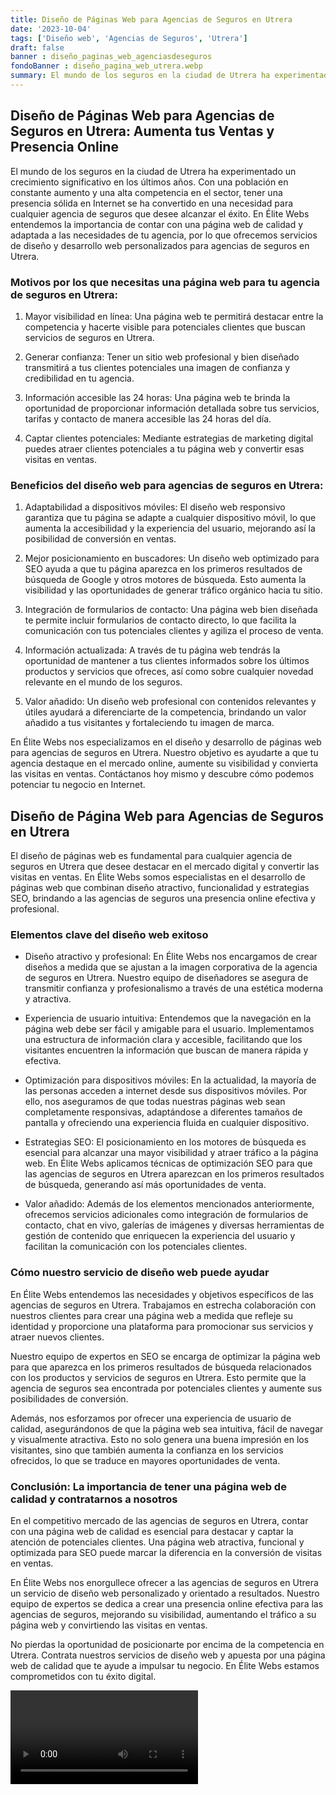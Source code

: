 ```yaml
---
title: Diseño de Páginas Web para Agencias de Seguros en Utrera
date: '2023-10-04'
tags: ['Diseño web', 'Agencias de Seguros', 'Utrera']
draft: false
banner : diseño_paginas_web_agenciasdeseguros
fondoBanner : diseño_pagina_web_utrera.webp
summary: El mundo de los seguros en la ciudad de Utrera ha experimentado un crecimiento significativo en los últimos años. Con una población en constante aumento y una alta competencia en el sector, tener una presencia sólida en Internet se ha convertido en una necesidad para cualquier agencia de seguros que desee alcanzar el éxito. En Élite Webs entendemos la importancia de contar con una página web de calidad y adaptada a las necesidades de tu agencia, por lo que ofrecemos servicios de diseño y desarrollo web personalizados para agencias de seguros en Utrera.
---
```


## Diseño de Páginas Web para Agencias de Seguros en Utrera: Aumenta tus Ventas y Presencia Online

El mundo de los seguros en la ciudad de Utrera ha experimentado un crecimiento significativo en los últimos años. Con una población en constante aumento y una alta competencia en el sector, tener una presencia sólida en Internet se ha convertido en una necesidad para cualquier agencia de seguros que desee alcanzar el éxito. En Élite Webs entendemos la importancia de contar con una página web de calidad y adaptada a las necesidades de tu agencia, por lo que ofrecemos servicios de diseño y desarrollo web personalizados para agencias de seguros en Utrera.

### Motivos por los que necesitas una página web para tu agencia de seguros en Utrera:

1. Mayor visibilidad en línea: Una página web te permitirá destacar entre la competencia y hacerte visible para potenciales clientes que buscan servicios de seguros en Utrera.

2. Generar confianza: Tener un sitio web profesional y bien diseñado transmitirá a tus clientes potenciales una imagen de confianza y credibilidad en tu agencia.

3. Información accesible las 24 horas: Una página web te brinda la oportunidad de proporcionar información detallada sobre tus servicios, tarifas y contacto de manera accesible las 24 horas del día.

4. Captar clientes potenciales: Mediante estrategias de marketing digital puedes atraer clientes potenciales a tu página web y convertir esas visitas en ventas.

### Beneficios del diseño web para agencias de seguros en Utrera:

1. Adaptabilidad a dispositivos móviles: El diseño web responsivo garantiza que tu página se adapte a cualquier dispositivo móvil, lo que aumenta la accesibilidad y la experiencia del usuario, mejorando así la posibilidad de conversión en ventas.

2. Mejor posicionamiento en buscadores: Un diseño web optimizado para SEO ayuda a que tu página aparezca en los primeros resultados de búsqueda de Google y otros motores de búsqueda. Esto aumenta la visibilidad y las oportunidades de generar tráfico orgánico hacia tu sitio.

3. Integración de formularios de contacto: Una página web bien diseñada te permite incluir formularios de contacto directo, lo que facilita la comunicación con tus potenciales clientes y agiliza el proceso de venta.

4. Información actualizada: A través de tu página web tendrás la oportunidad de mantener a tus clientes informados sobre los últimos productos y servicios que ofreces, así como sobre cualquier novedad relevante en el mundo de los seguros.

5. Valor añadido: Un diseño web profesional con contenidos relevantes y útiles ayudará a diferenciarte de la competencia, brindando un valor añadido a tus visitantes y fortaleciendo tu imagen de marca.

En Élite Webs nos especializamos en el diseño y desarrollo de páginas web para agencias de seguros en Utrera. Nuestro objetivo es ayudarte a que tu agencia destaque en el mercado online, aumente su visibilidad y convierta las visitas en ventas. Contáctanos hoy mismo y descubre cómo podemos potenciar tu negocio en Internet.

<GifSeo />

<Cta />

## Diseño de Página Web para Agencias de Seguros en Utrera

El diseño de páginas web es fundamental para cualquier agencia de seguros en Utrera que desee destacar en el mercado digital y convertir las visitas en ventas. En Élite Webs somos especialistas en el desarrollo de páginas web que combinan diseño atractivo, funcionalidad y estrategias SEO, brindando a las agencias de seguros una presencia online efectiva y profesional.

### Elementos clave del diseño web exitoso

- Diseño atractivo y profesional: En Élite Webs nos encargamos de crear diseños a medida que se ajustan a la imagen corporativa de la agencia de seguros en Utrera. Nuestro equipo de diseñadores se asegura de transmitir confianza y profesionalismo a través de una estética moderna y atractiva.

- Experiencia de usuario intuitiva: Entendemos que la navegación en la página web debe ser fácil y amigable para el usuario. Implementamos una estructura de información clara y accesible, facilitando que los visitantes encuentren la información que buscan de manera rápida y efectiva.

- Optimización para dispositivos móviles: En la actualidad, la mayoría de las personas acceden a internet desde sus dispositivos móviles. Por ello, nos aseguramos de que todas nuestras páginas web sean completamente responsivas, adaptándose a diferentes tamaños de pantalla y ofreciendo una experiencia fluida en cualquier dispositivo.

- Estrategias SEO: El posicionamiento en los motores de búsqueda es esencial para alcanzar una mayor visibilidad y atraer tráfico a la página web. En Élite Webs aplicamos técnicas de optimización SEO para que las agencias de seguros en Utrera aparezcan en los primeros resultados de búsqueda, generando así más oportunidades de venta.

- Valor añadido: Además de los elementos mencionados anteriormente, ofrecemos servicios adicionales como integración de formularios de contacto, chat en vivo, galerías de imágenes y diversas herramientas de gestión de contenido que enriquecen la experiencia del usuario y facilitan la comunicación con los potenciales clientes.

### Cómo nuestro servicio de diseño web puede ayudar

En Élite Webs entendemos las necesidades y objetivos específicos de las agencias de seguros en Utrera. Trabajamos en estrecha colaboración con nuestros clientes para crear una página web a medida que refleje su identidad y proporcione una plataforma para promocionar sus servicios y atraer nuevos clientes.

Nuestro equipo de expertos en SEO se encarga de optimizar la página web para que aparezca en los primeros resultados de búsqueda relacionados con los productos y servicios de seguros en Utrera. Esto permite que la agencia de seguros sea encontrada por potenciales clientes y aumente sus posibilidades de conversión.

Además, nos esforzamos por ofrecer una experiencia de usuario de calidad, asegurándonos de que la página web sea intuitiva, fácil de navegar y visualmente atractiva. Esto no solo genera una buena impresión en los visitantes, sino que también aumenta la confianza en los servicios ofrecidos, lo que se traduce en mayores oportunidades de venta.

### Conclusión: La importancia de tener una página web de calidad y contratarnos a nosotros

En el competitivo mercado de las agencias de seguros en Utrera, contar con una página web de calidad es esencial para destacar y captar la atención de potenciales clientes. Una página web atractiva, funcional y optimizada para SEO puede marcar la diferencia en la conversión de visitas en ventas.

En Élite Webs nos enorgullece ofrecer a las agencias de seguros en Utrera un servicio de diseño web personalizado y orientado a resultados. Nuestro equipo de expertos se dedica a crear una presencia online efectiva para las agencias de seguros, mejorando su visibilidad, aumentando el tráfico a su página web y convirtiendo las visitas en ventas.

No pierdas la oportunidad de posicionarte por encima de la competencia en Utrera. Contrata nuestros servicios de diseño web y apuesta por una página web de calidad que te ayude a impulsar tu negocio. En Élite Webs estamos comprometidos con tu éxito digital.

<Video />

<CtaBot job='Agencias de Seguros' city='Utrera'/>

<Gmaps query='Utrera+españa+maps' />